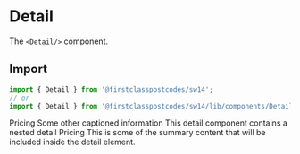
<Meta title="Components/Detail" component={Detail} />

# Detail

The `<Detail/>` component.

## Import

```js
import { Detail } from '@firstclasspostcodes/sw14';
// or
import { Detail } from '@firstclasspostcodes/sw14/lib/components/Detail';
```

<Preview>
  <Story name="Detail">
    <Detail.Group>
      <Detail>
        <Detail.Summary>
          <Typography.H4>Pricing</Typography.H4>
          <Typography.Caption>Some other captioned information</Typography.Caption>
        </Detail.Summary>
        <Detail.Content border="transparent" background={['gray', 1]}>
          <Typography.Text>
            This detail component contains a nested detail
          </Typography.Text>
        </Detail.Content>
      </Detail>
      <Detail>
        <Detail.Summary>
          <Typography.H4>Pricing</Typography.H4>
        </Detail.Summary>
        <Detail.Content border={['gray', 4]}>
          This is some of the summary content that will be included inside the detail element.
        </Detail.Content>
      </Detail>
    </Detail.Group>
  </Story>
</Preview>